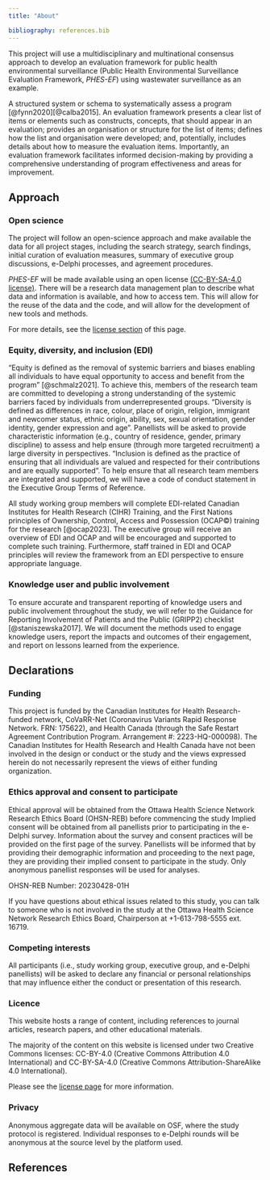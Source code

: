 ```yaml
---
title: "About"

bibliography: references.bib
---
```


This project will use a multidisciplinary and multinational consensus approach to develop an evaluation framework for public health environmental surveillance (Public Health Environmental Surveillance Evaluation Framework, *PHES-EF*) using wastewater surveillance as an example.

A structured system or schema to systematically assess a program [@fynn2020][@calba2015]. An evaluation framework presents a clear list of items or elements such as constructs, concepts, that should appear in an evaluation; provides an organisation or structure for the list of items; defines how the list and organisation were developed; and, potentially, includes details about how to measure the evaluation items. Importantly, an evaluation framework facilitates informed decision-making by providing a comprehensive understanding of program effectiveness and areas for improvement.

## Approach

### Open science

The project will follow an open-science approach and make available the data for all project stages, including the search strategy, search findings, initial curation of evaluation measures, summary of executive group discussions, e-Delphi processes, and agreement procedures.

*PHES-EF* will be made available using an open license [(CC-BY-SA-4.0 license)](https://creativecommons.org/licenses/by-sa/4.0/). There will be a research data management plan to describe what data and information is available, and how to access tem. This will allow for the reuse of the data and the code, and will allow for the development of new tools and methods.

For more details, see the [license section](#licence) of this page.

### Equity, diversity, and inclusion (EDI)

"Equity is defined as the removal of systemic barriers and biases enabling all individuals to have equal opportunity to access and benefit from the program" [@schmalz2021]. To achieve this, members of the research team are committed to developing a strong understanding of the systemic barriers faced by individuals from underrepresented groups. "Diversity is defined as differences in race, colour, place of origin, religion, immigrant and newcomer status, ethnic origin, ability, sex, sexual orientation, gender identity, gender expression and age". Panellists will be asked to provide characteristic information (e.g., country of residence, gender, primary discipline) to assess and help ensure (through more targeted recruitment) a large diversity in perspectives. "Inclusion is defined as the practice of ensuring that all individuals are valued and respected for their contributions and are equally supported". To help ensure that all research team members are integrated and supported, we will have a code of conduct statement in the Executive Group Terms of Reference.

All study working group members will complete EDI-related Canadian Institutes for Health Research (CIHR) Training, and the First Nations principles of Ownership, Control, Access and Possession (OCAP©) training for the research [@ocap2023]. The executive group will receive an overview of EDI and OCAP and will be encouraged and supported to complete such training. Furthermore, staff trained in EDI and OCAP principles will review the framework from an EDI perspective to ensure appropriate language.

### Knowledge user and public involvement

To ensure accurate and transparent reporting of knowledge users and public involvement throughout the study, we will refer to the Guidance for Reporting Involvement of Patients and the Public (GRIPP2) checklist [@staniszewska2017]. We will document the methods used to engage knowledge users, report the impacts and outcomes of their engagement, and report on lessons learned from the experience.

## Declarations

### Funding

This project is funded by the Canadian Institutes for Health Research-funded network, CoVaRR-Net (Coronavirus Variants Rapid Response Network. FRN: 175622), and Health Canada (through the Safe Restart Agreement Contribution Program. Arrangement #: 2223-HQ-000098). The Canadian Institutes for Health Research and Health Canada have not been involved in the design or conduct or the study and the views expressed herein do not necessarily represent the views of either funding organization.

### Ethics approval and consent to participate

Ethical approval will be obtained from the Ottawa Health Science Network Research Ethics Board (OHSN-REB) before commencing the study Implied consent will be obtained from all panellists prior to participating in the e-Delphi survey. Information about the survey and consent practices will be provided on the first page of the survey. Panellists will be informed that by providing their demographic information and proceeding to the next page, they are providing their implied consent to participate in the study. Only anonymous panellist responses will be used for analyses.

OHSN-REB Number: 20230428-01H

If you have questions about ethical issues related to this study, you can talk to someone who is not involved in the study at the Ottawa Health Science Network Research Ethics Board, Chairperson at +1-613-798-5555 ext. 16719.

### Competing interests

All participants (i.e., study working group, executive group, and e-Delphi panellists) will be asked to declare any financial or personal relationships that may influence either the conduct or presentation of this research.

### Licence {#licence}

This website hosts a range of content, including references to journal articles, research papers, and other educational materials.

The majority of the content on this website is licensed under two Creative Commons licenses: CC-BY-4.0 (Creative Commons Attribution 4.0 International) and CC-BY-SA-4.0 (Creative Commons Attribution-ShareAlike 4.0 International).

Please see the [license page](https://github.com/Big-Life-Lab/PHES-EF/blob/main/LICENSE.md) for more information.

### Privacy

Anonymous aggregate data will be available on OSF, where the study protocol is registered. Individual responses to e-Delphi rounds will be anonymous at the source level by the platform used.

## References

::: {#refs}
:::
